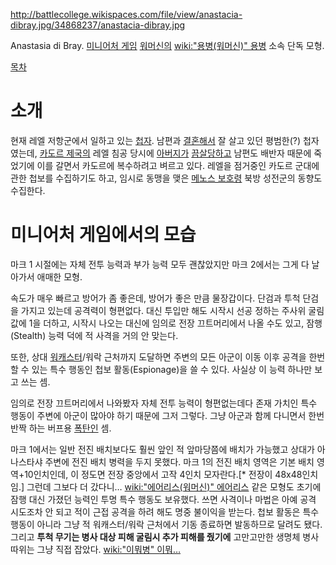 http://battlecollege.wikispaces.com/file/view/anastacia-dibray.jpg/34868237/anastacia-dibray.jpg

Anastasia di Bray. [[미니어처 게임]] [[워머신]]의 [[wiki:"용병(워머신)" 용병]] 소속 단독 모형.

[[목차]]
= 소개 =
현재 레엘 저항군에서 일하고 있는 [[첩자]]. 남편과 [[결혼]]해서 잘 살고 있던 평범한(?) 첩자였는데, [[카도르 제국]]의 레엘 침공 당시에 [[아버지]]가 [[끔살]]당하고 남편도 배반자 때문에 죽었기에 이를 갈면서 카도르에 복수하려고 벼르고 있다. 레엘을 점거중인 카도르 군대에 관한 첩보를 수집하기도 하고, 임시로 동맹을 맺은 [[메노스 보호령]] 북방 성전군의 동향도 수집한다.


= 미니어처 게임에서의 모습 =
마크 1 시절에는 자체 전투 능력과 부가 능력 모두 괜찮았지만 마크 2에서는 그게 다 날아가서 애매한 모형.

속도가 매우 빠르고 방어가 좀 좋은데, 방어가 좋은 만큼 물장갑이다. 단검과 투척 단검을 가지고 있는데 공격력이 형편없다. 대신 투입만 해도 시작시 선공 정하는 주사위 굴림 값에 1을 더하고, 시작시 나오는 대신에 임의로 전장 끄트머리에서 나올 수도 있고, 잠행(Stealth) 능력 덕에 적 사격을 거의 안 맞는다.

또한, 상대 [[워캐스터]]/워락 근처까지 도달하면 주변의 모든 아군이 이동 이후 공격을 한번 할 수 있는 특수 행동인 첩보 활동(Espionage)을 쓸 수 있다. 사실상 이 능력 하나만 보고 쓰는 셈.

임의로 전장 끄트머리에서 나와봤자 자체 전투 능력이 형편없는데다 존재 가치인 특수 행동이 주변에 아군이 많아야 하기 때문에 그저 그렇다. 그냥 아군과 함께 다니면서 한번 반짝 하는 버프용 [[폭탄]]인 셈.

마크 1에서는 일반 전진 배치보다도 훨씬 앞인 적 앞마당쯤에 배치가 가능했고 상대가 아나스타샤 주변에 전진 배치 병력을 두지 못했다. 마크 1의 전진 배치 영역은 기본 배치 영역+10인치인데, 이 정도면 전장 중앙에서 고작 4인치 모자란다.[* 전장이 48x48인치임.] 그런데 그보다 더 갔다니… [[wiki:"에어리스(워머신)" 에어리스]] 같은 모형도 초기에 잠행 대신 가졌던 능력인 투명 특수 행동도 보유했다. 쓰면 사격이나 마법은 아예 공격 시도조차 안 되고 적이 근접 공격을 하려 해도 명중 불이익을 받는다. 첩보 활동은 특수 행동이 아니라 그냥 적 워캐스터/워락 근처에서 기동 종료하면 발동하므로 달려도 됐다. 그리고 '''투척 무기는 병사 대상 피해 굴림시 추가 피해를 줬기에''' 고만고만한 생명체 병사 따위는 그냥 직접 잡았다. [[wiki:"이뭐병" 이뭐…]]
